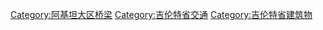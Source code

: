 [[Category:阿基坦大区桥梁|Category:阿基坦大区桥梁]]
[[Category:吉伦特省交通|Category:吉伦特省交通]]
[[Category:吉伦特省建筑物|Category:吉伦特省建筑物]]